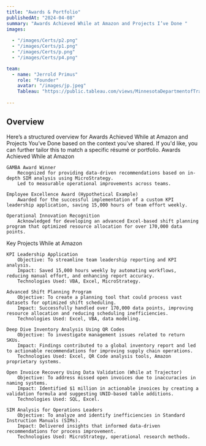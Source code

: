 ```yaml
---
title: "Awards & Portfolio"
publishedAt: "2024-04-08"
summary: "Awards Achieved While at Amazon and Projects I’ve Done "
images:
    
  - "/images/Certs/p2.png"
  - "/images/Certs/p1.png"
  - "/images/Certs/p.png"
  - "/images/Certs/p4.png"

team:
  - name: "Jerrold Primus"
    role: "Founder"
    avatar: "/images/jp.jpeg"
    Tableau: "https://public.tableau.com/views/MinnesotaDepartmentofTransportationproject_17341326649760/Dashboard1?:language=en-US&:sid=&:redirect=auth&:display_count=n&:origin=viz_share_link"
 
---
```


## Overview

Here’s a structured overview for Awards Achieved While at Amazon and Projects You’ve Done based on the context you've shared. If you'd like, you can further tailor this to match a specific résumé or portfolio.
Awards Achieved While at Amazon

    GAMBA Award Winner
        Recognized for providing data-driven recommendations based on in-depth SIM analysis using MicroStrategy.
        Led to measurable operational improvements across teams.

    Employee Excellence Award (Hypothetical Example)
        Awarded for the successful implementation of a custom KPI leadership application, saving 15,000 hours of team effort weekly.

    Operational Innovation Recognition
        Acknowledged for developing an advanced Excel-based shift planning program that optimized resource allocation for over 170,000 data points.

Key Projects While at Amazon

    KPI Leadership Application
        Objective: To streamline team leadership reporting and KPI analysis.
        Impact: Saved 15,000 hours weekly by automating workflows, reducing manual effort, and enhancing report accuracy.
        Technologies Used: VBA, Excel, MicroStrategy.

    Advanced Shift Planning Program
        Objective: To create a planning tool that could process vast datasets for optimized shift scheduling.
        Impact: Successfully handled over 170,000 data points, improving resource allocation and reducing scheduling inefficiencies.
        Technologies Used: Excel, VBA, data modeling.

    Deep Dive Inventory Analysis Using QR Codes
        Objective: To investigate management issues related to return SKUs.
        Impact: Findings contributed to a global inventory report and led to actionable recommendations for improving supply chain operations.
        Technologies Used: Excel, QR Code analysis tools, Amazon proprietary systems.

    Open Invoice Recovery Using Data Validation (While at Trajector)
        Objective: To address missed open invoices due to inaccuracies in naming systems.
        Impact: Identified $1 million in actionable invoices by creating a validation formula and suggesting UNID-based table additions.
        Technologies Used: SQL, Excel.

    SIM Analysis for Operations Leaders
        Objective: To analyze and identify inefficiencies in Standard Instruction Manuals (SIMs).
        Impact: Delivered insights that informed data-driven recommendations for process improvement.
        Technologies Used: MicroStrategy, operational research methods.